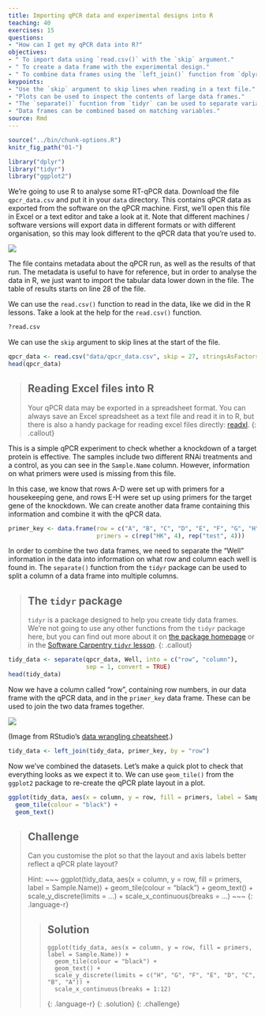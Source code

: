 ```yaml
---
title: Importing qPCR data and experimental designs into R
teaching: 40
exercises: 15
questions:
- "How can I get my qPCR data into R?"
objectives:
- " To import data using `read.csv()` with the `skip` argument."
- " To create a data frame with the experimental design."
- " To combine data frames using the `left_join()` function from `dplyr`."
keypoints:
- "Use the `skip` argument to skip lines when reading in a text file."
- "Plots can be used to inspect the contents of large data frames."
- "The `separate()` fucntion from `tidyr` can be used to separate variables contained in a single column."
- "Data frames can be combined based on matching variables."
source: Rmd
---
```


```r
source("../bin/chunk-options.R")
knitr_fig_path("01-")

library("dplyr")
library("tidyr")
library("ggplot2")
```

We're going to use R to analyse some RT-qPCR data. Download the file `qpcr_data.csv` and put it in your `data` directory. This contains qPCR data as exported from the software on the qPCR machine. First, we'll open this file in Excel or a text editor and take a look at it. Note that different machines / software versions will export data in different formats or with different organisation, so this may look different to the qPCR data that you're used to.

![](../fig/qpcr-fig1.png)

The file contains metadata about the qPCR run, as well as the results of that run. The metadata is useful to have for reference, but in order to analyse the data in R, we just want to import the tabular data lower down in the file. The table of results starts on line 28 of the file.

We can use the `read.csv()` function to read in the data, like we did in the R lessons. Take a look at the help for the `read.csv()` function.

```r
?read.csv
```

We can use the `skip` argument to skip lines at the start of the file.

```r
qpcr_data <- read.csv("data/qpcr_data.csv", skip = 27, stringsAsFactors = FALSE)
head(qpcr_data)
```

> ## Reading Excel files into R
> Your qPCR data may be exported in a spreadsheet format. You can always save an 
> Excel spreadsheet as a text file and read it in to R, but there is also a 
> handy package for reading excel files directly: [readxl](https://readxl.tidyverse.org/).
{: .callout}

This is a simple qPCR experiment to check whether a knockdown of a target protein is effective. The samples include two different RNAi treatments and a control, as you can see in the `Sample.Name` column. However, information on what primers were used is missing from this file.

In this case, we know that rows A-D were set up with primers for a housekeeping gene, and rows E-H were set up using primers for the target gene of the knockdown. We can create another data frame containing this information and combine it with the qPCR data.

```r
primer_key <- data.frame(row = c("A", "B", "C", "D", "E", "F", "G", "H"),
                         primers = c(rep("HK", 4), rep("test", 4)))
```

In order to combine the two data frames, we need to separate the "Well" information in the data into information on what row and column each well is found in. The `separate()` function from the `tidyr` package can be used to split a column of a data frame into multiple columns. 

> ## The `tidyr` package
> `tidyr` is a package designed to help you create tidy data frames. We're not 
> going to use any other functions from the `tidyr` package here, but you can find 
> out more about it on [the package homepage](https://tidyr.tidyverse.org/) or in 
> the [Software Carpentry `tidyr` lesson](http://swcarpentry.github.io/r-novice-gapminder/14-tidyr/index.html).
{: .callout}

```r
tidy_data <- separate(qpcr_data, Well, into = c("row", "column"), 
                      sep = 1, convert = TRUE)
head(tidy_data)
```

Now we have a column called "row", containing row numbers, in our data frame with the qPCR data, and in the `primer_key` data frame. These can be used to join the two data frames together.

![](../fig/qpcr-fig2.png)

(Image from RStudio's [data wrangling cheatsheet](https://www.rstudio.com/wp-content/uploads/2015/02/data-wrangling-cheatsheet.pdf).)

```r
tidy_data <- left_join(tidy_data, primer_key, by = "row")
```

Now we've combined the datasets. Let's make a quick plot to check that everything looks as we expect it to. We can use `geom_tile()` from the `ggplot2` package to re-create the qPCR plate layout in a plot.

```r
ggplot(tidy_data, aes(x = column, y = row, fill = primers, label = Sample.Name)) +
  geom_tile(colour = "black") +
  geom_text()

```


> ## Challenge
>
> Can you customise the plot so that the layout and axis labels better reflect a qPCR plate layout?
>
> Hint:
> ~~~
> ggplot(tidy_data, aes(x = column, y = row, fill = primers, label = Sample.Name)) +
>   geom_tile(colour = "black") +
>   geom_text() +
>   scale_y_discrete(limits = ...) +
>   scale_x_continuous(breaks = ...)
> ~~~
> {: .language-r}
>
> > ## Solution
> >
> > ~~~
> > ggplot(tidy_data, aes(x = column, y = row, fill = primers, label = Sample.Name)) +
> >   geom_tile(colour = "black") +
> >   geom_text() +
> >   scale_y_discrete(limits = c("H", "G", "F", "E", "D", "C", "B", "A")) +
> >   scale_x_continuous(breaks = 1:12)
> > ~~~
> > {: .language-r}
> {: .solution}
{: .challenge}


